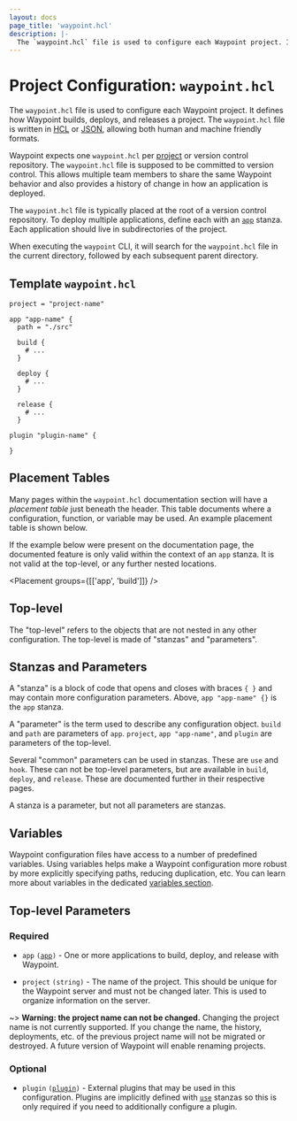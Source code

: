 ```yaml
---
layout: docs
page_title: 'waypoint.hcl'
description: |-
  The `waypoint.hcl` file is used to configure each Waypoint project. It defines how Waypoint builds, deploys, and releases a project.
---
```


# Project Configuration: `waypoint.hcl`

The `waypoint.hcl` file is used to configure each Waypoint project. It defines
how Waypoint builds, deploys, and releases a project. The `waypoint.hcl` file is
written in [HCL](/docs/waypoint-hcl/syntax) or [JSON](/docs/waypoint-hcl/syntax/json),
allowing both human and machine friendly formats.

Waypoint expects one `waypoint.hcl` per [project](/docs/glossary#project) or
version control repository. The `waypoint.hcl` file is supposed to be committed
to version control. This allows multiple team members to share the same Waypoint
behavior and also provides a history of change in how an application is deployed.

The `waypoint.hcl` file is typically placed at the root of a version control
repository. To deploy multiple applications, define each with an [`app`][app]
stanza. Each application should live in subdirectories of the project.

When executing the `waypoint` CLI, it will search for the `waypoint.hcl` file
in the current directory, followed by each subsequent parent directory.

## Template `waypoint.hcl`

```hcl
project = "project-name"

app "app-name" {
  path = "./src"

  build {
    # ...
  }

  deploy {
    # ...
  }

  release {
    # ...
  }

plugin "plugin-name" {

}
```

## Placement Tables

Many pages within the `waypoint.hcl` documentation section will have
a _placement table_ just beneath the header. This table documents where
a configuration, function, or variable may be used. An example placement
table is shown below.

If the example below were present on the documentation page, the documented
feature is only valid within the context of an `app` stanza. It is not valid
at the top-level, or any further nested locations.

<Placement groups={[['app', 'build']]} />

## Top-level

The "top-level" refers to the objects that are not nested in any other
configuration. The top-level is made of "stanzas" and "parameters".

## Stanzas and Parameters

A "stanza" is a block of code that opens and closes with braces `{ }`
and may contain more configuration parameters. Above, `app "app-name" {}` is
the `app` stanza.

A "parameter" is the term used to describe any configuration object. `build`
and `path` are parameters of `app`. `project`, `app "app-name"`, and `plugin`
are parameters of the top-level.

Several "common" parameters can be used in stanzas. These are `use` and `hook`.
These can not be top-level parameters, but are available in `build`, `deploy`,
and `release`. These are documented further in their respective pages.

A stanza is a parameter, but not all parameters are stanzas.

## Variables

Waypoint configuration files have access to a number of predefined variables.
Using variables helps make a Waypoint configuration more robust by more
explicitly specifying paths, reducing duplication, etc. You can learn more about
variables in the dedicated [variables section](/docs/waypoint-hcl/variables).

## Top-level Parameters

### Required

- `app` <code>([app][app])</code> - One or more applications to build, deploy,
  and release with Waypoint.

- `project` `(string)` - The name of the project. This should be unique
  for the Waypoint server and must not be changed later. This is used to
  organize information on the server.

~> **Warning: the project name can not be changed.** Changing the project
name is not currently supported. If you change the name, the history,
deployments, etc. of the previous project name will not be migrated or destroyed.
A future version of Waypoint will enable renaming projects.

### Optional

- `plugin` <code>([plugin][plugin])</code> - External plugins that may be
  used in this configuration. Plugins are implicitly defined with
  [`use`](/docs/waypoint-hcl/use) stanzas so this is only required if you
  need to additionally configure a plugin.

[app]: /docs/waypoint-hcl/app 'App Stanza'
[plugin]: /docs/waypoint-hcl/plugin 'Plugin Stanza'
